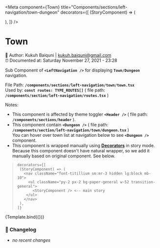 
<Meta
  component={Town}
  title="Components/sections/left-navigation/town-dungeon"
  decorators={[
    (StoryComponent) => (
      <nav className="font-titillium sm:mr-3 hidden lg:block mb-10">
        <ul className="py-2 px-2 bg-paper-general w-52 transition-general">
          <StoryComponent />
        </ul>
      </nav>
    ),
  ]}
/>


# Town

📓 Author: Kukuh Baiquni | <kukuh.baiquni@gmail.com> <br/>
⏰ Documented at: Saturday November 27, 2021 - 23:28

Sub Component of **`<LeftNavigation />`** for displaying **`Town/Dungeon`** navigation.

File Path: **`/components/sections/left-navigation/town/town.tsx`** <br/>
Used by: **`const routes: TYPE_ROUTES[]`** ( file path: **`/components/section/left-navigation/routes.tsx`** )

Notes:

- This component is affected by theme toggler **`<Header />`** ( file path: **`/components/sections/header`** ).
- This component contain **`<Dungeon />`** ( file path: **`/components/section/left-navigation/town/dungeon.tsx`** )<br/>
  You can hover over town list at navigation below to see **`<Dungeon />`** component.
- This component is wrapped manually using **[Decorators](https://storybook.js.org/docs/react/writing-stories/decorators)** in story mode.<br/>
  Because this component doesn't have natural wrapper, so we add it manually based on original component. See below.

> ```
> decorators={[
>  (StoryComponent) => (
>    <nav className="font-titillium sm:mr-3 hidden lg:block mb-10">
>      <ul className="py-2 px-2 bg-paper-general w-52 transition-general">
>        <StoryComponent /> <-- main story
>     </ul>
>    </nav>
>  ),
> ]}
> ```

<Canvas>
  <Story name="town-dungeon">{Template.bind({})}</Story>
</Canvas>

### 📝 **Changelog**

- _no recent changes_
